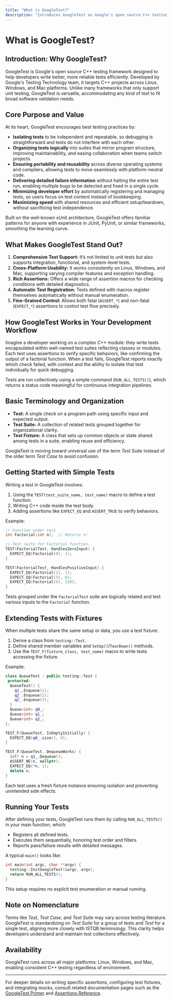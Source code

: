 ```yaml
---
title: "What is GoogleTest?"
description: "Introduces GoogleTest as Google's open source C++ testing framework, unified with GoogleMock, and frames its role as an xUnit-inspired, feature-rich solution for controlled, automated testing. It covers the motivation behind the project and situates it within the broader development ecosystem."
---
```


# What is GoogleTest?

## Introduction: Why GoogleTest?

GoogleTest is Google's open source C++ testing framework designed to help developers write better, more reliable tests efficiently. Developed by Google's Testing Technology team, it targets C++ projects across Linux, Windows, and Mac platforms. Unlike many frameworks that only support unit testing, GoogleTest is versatile, accommodating any kind of test to fit broad software validation needs.

## Core Purpose and Value

At its heart, GoogleTest encourages best testing practices by:

- **Isolating tests** to be independent and repeatable, so debugging is straightforward and tests do not interfere with each other.
- **Organizing tests logically** into suites that mirror program structure, improving maintainability, and easing collaboration when teams switch projects.
- **Ensuring portability and reusability** across diverse operating systems and compilers, allowing tests to move seamlessly with platform-neutral code.
- **Delivering detailed failure information** without halting the entire test run, enabling multiple bugs to be detected and fixed in a single cycle.
- **Minimizing developer effort** by automatically registering and managing tests, so users focus on test content instead of bookkeeping.
- **Maximizing speed** with shared resources and efficient setup/teardown, without sacrificing test independence.

Built on the well-known xUnit architecture, GoogleTest offers familiar patterns for anyone with experience in JUnit, PyUnit, or similar frameworks, smoothing the learning curve.

## What Makes GoogleTest Stand Out?

1. **Comprehensive Test Support:** It’s not limited to unit tests but also supports integration, functional, and system-level tests.
2. **Cross-Platform Usability:** It works consistently on Linux, Windows, and Mac, supporting varying compiler features and exception handling.
3. **Rich Assertions:** Offers a wide range of assertion macros for checking conditions with detailed diagnostics.
4. **Automatic Test Registration:** Tests defined with macros register themselves automatically without manual enumeration.
5. **Fine-Grained Control:** Allows both fatal (`ASSERT_*`) and non-fatal (`EXPECT_*`) assertions to control test flow precisely.

## How GoogleTest Works in Your Development Workflow

Imagine a developer working on a complex C++ module: they write tests encapsulated within well-named test suites reflecting classes or modules. Each test uses assertions to verify specific behaviors, like confirming the output of a factorial function. When a test fails, GoogleTest reports exactly which check failed, with context and the ability to isolate that test individually for quick debugging.

Tests are run collectively using a simple command (`RUN_ALL_TESTS()`), which returns a status code meaningful for continuous integration pipelines.

## Basic Terminology and Organization

- **Test:** A single check on a program path using specific input and expected output.
- **Test Suite:** A collection of related tests grouped together for organizational clarity.
- **Test Fixture:** A class that sets up common objects or state shared among tests in a suite, enabling reuse and efficiency.

GoogleTest is moving toward universal use of the term *Test Suite* instead of the older term *Test Case* to avoid confusion.

## Getting Started with Simple Tests

Writing a test in GoogleTest involves:

1. Using the `TEST(test_suite_name, test_name)` macro to define a test function.
2. Writing C++ code inside the test body.
3. Adding assertions like `EXPECT_EQ` and `ASSERT_TRUE` to verify behaviors.

Example:

```cpp
// Function under test
int Factorial(int n);  // Returns n!

// Test suite for Factorial function.
TEST(FactorialTest, HandlesZeroInput) {
  EXPECT_EQ(Factorial(0), 1);
}

TEST(FactorialTest, HandlesPositiveInput) {
  EXPECT_EQ(Factorial(1), 1);
  EXPECT_EQ(Factorial(3), 6);
  EXPECT_EQ(Factorial(5), 120);
}
```

Tests grouped under the `FactorialTest` suite are logically related and test various inputs to the `Factorial` function.

## Extending Tests with Fixtures

When multiple tests share the same setup or data, you use a test fixture:

1. Derive a class from `testing::Test`.
2. Define shared member variables and `SetUp()`/`TearDown()` methods.
3. Use the `TEST_F(fixture_class, test_name)` macro to write tests accessing the fixture.

Example:

```cpp
class QueueTest : public testing::Test {
 protected:
  QueueTest() {
    q1_.Enqueue(1);
    q2_.Enqueue(2);
    q2_.Enqueue(3);
  }
  Queue<int> q0_;
  Queue<int> q1_;
  Queue<int> q2_;
};

TEST_F(QueueTest, IsEmptyInitially) {
  EXPECT_EQ(q0_.size(), 0);
}

TEST_F(QueueTest, DequeueWorks) {
  int* n = q1_.Dequeue();
  ASSERT_NE(n, nullptr);
  EXPECT_EQ(*n, 1);
  delete n;
}
```

Each test uses a fresh fixture instance ensuring isolation and preventing unintended side effects.

## Running Your Tests

After defining your tests, GoogleTest runs them by calling `RUN_ALL_TESTS()` in your main function, which:

- Registers all defined tests.
- Executes them sequentially, honoring test order and filters.
- Reports pass/failure results with detailed messages.

A typical `main()` looks like:

```cpp
int main(int argc, char **argv) {
  testing::InitGoogleTest(&argc, argv);
  return RUN_ALL_TESTS();
}
```

This setup requires no explicit test enumeration or manual running.

## Note on Nomenclature

Terms like *Test*, *Test Case*, and *Test Suite* may vary across testing literature. GoogleTest is standardizing on *Test Suite* for a group of tests and *Test* for a single test, aligning more closely with ISTQB terminology. This clarity helps developers understand and maintain test collections effectively.

## Availability

GoogleTest runs across all major platforms: Linux, Windows, and Mac, enabling consistent C++ testing regardless of environment.

---

For deeper details on writing specific assertions, configuring test fixtures, and integrating mocks, consult related documentation pages such as the [GoogleTest Primer](primer.md) and [Assertions Reference](reference/assertions.md).